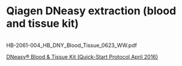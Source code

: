 # Qiagen DNeasy extraction (blood and tissue kit)

<img width="" alt="" src="pictures/HB-2061-004_HB_DNY_Blood_Tissue_0623_WW.pdf">

HB-2061-004_HB_DNY_Blood_Tissue_0623_WW.pdf

[DNeasy® Blood & Tissue Kit (Quick-Start Protocol April 2016)](https://www.qiagen.com/us/resources/resourcedetail?id=68f29296-5a9f-40fa-8b3d-1c148d0b3030&lang=en)
